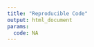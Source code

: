 ```yaml
---
title: "Reproducible Code"
output: html_document
params:
  code: NA
---
```


```r
```




